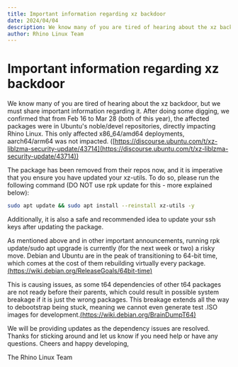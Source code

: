 ```yaml
---
title: Important information regarding xz backdoor
date: 2024/04/04
description: We know many of you are tired of hearing about the xz backdoor, but we must share important information regarding it. After doing some digging, we confirmed that from Feb 16 to Mar 28 (both of this year), the affected packages were in Ubuntu's noble/devel repositories, directly impacting Rhino Linux.
author: Rhino Linux Team
---
```


# Important information regarding xz backdoor

We know many of you are tired of hearing about the xz backdoor, but we must share important information regarding it. After doing some digging, we confirmed that from Feb 16 to Mar 28 (both of this year), the affected packages were in Ubuntu's noble/devel repositories, directly impacting Rhino Linux. This only affected x86_64/amd64 deployments, aarch64/arm64 was not impacted. ([https://discourse.ubuntu.com/t/xz-liblzma-security-update/43714](https://discourse.ubuntu.com/t/xz-liblzma-security-update/43714))

The package has been removed from their repos now, and it is imperative that you ensure you have updated your xz-utils. To do so, please run the following command (DO NOT use rpk update for this - more explained below):

```bash
sudo apt update && sudo apt install --reinstall xz-utils -y
```
Additionally, it is also a safe and recommended idea to update your ssh keys after updating the package.

As mentioned above and in other important announcements, running rpk update/sudo apt upgrade is currently (for the next week or two) a risky move. Debian and Ubuntu are in the peak of transitioning to 64-bit time, which comes at the cost of them rebuilding virtually every package. [(https://wiki.debian.org/ReleaseGoals/64bit-time)](https://wiki.debian.org/ReleaseGoals/64bit-time)

This is causing issues, as some t64 dependencies of other t64 packages are not ready before their parents, which could result in possible system breakage if it is just the wrong packages. This breakage extends all the way to debootstrap being stuck, meaning we cannot even generate test .ISO images for development.[(https://wiki.debian.org/BrainDumpT64)](https://wiki.debian.org/BrainDumpT64)

We will be providing updates as the dependency issues are resolved. Thanks for sticking around and let us know if you need help or have any questions. Cheers and happy developing,

The Rhino Linux Team
